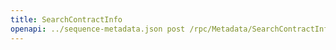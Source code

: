 ---
title: SearchContractInfo
openapi: ../sequence-metadata.json post /rpc/Metadata/SearchContractInfo
---

